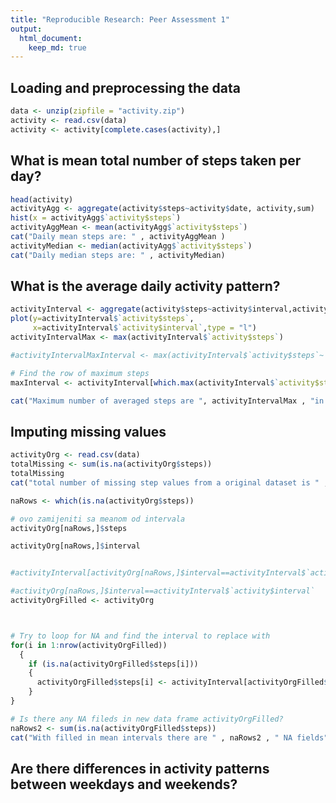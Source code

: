 ```yaml
---
title: "Reproducible Research: Peer Assessment 1"
output: 
  html_document:
    keep_md: true
---
```



## Loading and preprocessing the data

```r
data <- unzip(zipfile = "activity.zip")
activity <- read.csv(data)
activity <- activity[complete.cases(activity),] 
```



## What is mean total number of steps taken per day?
```r
head(activity)
activityAgg <- aggregate(activity$steps~activity$date, activity,sum)
hist(x = activityAgg$`activity$steps`)
activityAggMean <- mean(activityAgg$`activity$steps`)
cat("Daily mean steps are: " , activityAggMean )
activityMedian <- median(activityAgg$`activity$steps`)
cat("Daily median steps are: " , activityMedian)
```

## What is the average daily activity pattern?
```r
activityInterval <- aggregate(activity$steps~activity$interval,activity,mean)
plot(y=activityInterval$`activity$steps`, 
     x=activityInterval$`activity$interval`,type = "l")
activityIntervalMax <- max(activityInterval$`activity$steps`)

#activityIntervalMaxInterval <- max(activityInterval$`activity$steps`~ activityInterval$`activity$interval`)

# Find the row of maximum steps
maxInterval <- activityInterval[which.max(activityInterval$`activity$steps`),]$`activity$interval`

cat("Maximum number of averaged steps are ", activityIntervalMax , "in interval ", maxInterval)
```


## Imputing missing values

```r
activityOrg <- read.csv(data)
totalMissing <- sum(is.na(activityOrg$steps))
totalMissing
cat("total number of missing step values from a original dataset is " , totalMissing)

naRows <- which(is.na(activityOrg$steps))

# ovo zamijeniti sa meanom od intervala 
activityOrg[naRows,]$steps

activityOrg[naRows,]$interval


#activityInterval[activityOrg[naRows,]$interval==activityInterval$`activity$interval`,]$`activity$steps`

#activityOrg[naRows,]$interval==activityInterval$`activity$interval`
activityOrgFilled <- activityOrg



# Try to loop for NA and find the interval to replace with
for(i in 1:nrow(activityOrgFilled))
  {
    if (is.na(activityOrgFilled$steps[i])) 
    {
      activityOrgFilled$steps[i] <- activityInterval[activityOrgFilled$interval[i]==activityInterval$`activity$interval`,]$`activity$steps`
    }
}

# Is there any NA fileds in new data frame activityOrgFilled?
naRows2 <- sum(is.na(activityOrgFilled$steps))
cat("With filled in mean intervals there are " , naRows2 , " NA fields")

```

## Are there differences in activity patterns between weekdays and weekends?
